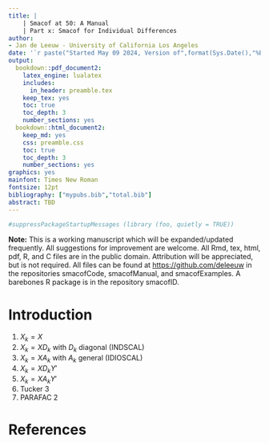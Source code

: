 ```yaml
---
title: |
    | Smacof at 50: A Manual
    | Part x: Smacof for Individual Differences 
author: 
- Jan de Leeuw - University of California Los Angeles
date: '`r paste("Started May 09 2024, Version of",format(Sys.Date(),"%B %d, %Y"))`'
output:
  bookdown::pdf_document2:
    latex_engine: lualatex 
    includes:
      in_header: preamble.tex
    keep_tex: yes
    toc: true
    toc_depth: 3
    number_sections: yes
  bookdown::html_document2:
    keep_md: yes
    css: preamble.css
    toc: true
    toc_depth: 3
    number_sections: yes
graphics: yes
mainfont: Times New Roman
fontsize: 12pt
bibliography: ["mypubs.bib","total.bib"]
abstract: TBD
---
```

```r
#suppressPackageStartupMessages (library (foo, quietly = TRUE))
```

**Note:** This is a working manuscript which will be expanded/updated
frequently. All suggestions for improvement are welcome. All Rmd, tex,
html, pdf, R, and C files are in the public domain. Attribution will be
appreciated, but is not required. All files can be found at
<https://github.com/deleeuw> in the repositories smacofCode, smacofManual,
and smacofExamples. A barebones R package is in the repository
smacofID.

# Introduction

1. $X_k=X$
2. $X_k=XD_k$ with $D_k$ diagonal (INDSCAL)
3. $X_k=XA_k$ with $A_k$ general (IDIOSCAL)
4. $X_k=XD_kY'$
5. $X_k=XA_kY'$
6. Tucker 3
7. PARAFAC 2

# References
